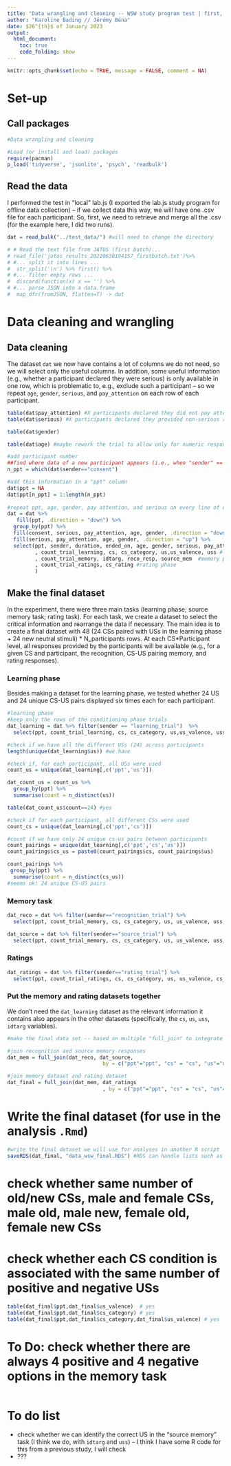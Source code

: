 ---
title: "Data wrangling and cleaning -- WSW study program test | first, incomplete, version"
author: "Karoline Bading // Jérémy Béna"
date: $26^{th}$ of January 2023
output:
  html_document:
    toc: true
    code_folding: show
---

```{r setup, include=FALSE}
knitr::opts_chunk$set(echo = TRUE, message = FALSE, comment = NA)
```

# Set-up

## Call packages

```{r packages}
#Data wrangling and cleaning

#Load (or install and load) packages
require(pacman)
p_load('tidyverse', 'jsonlite', 'psych', 'readbulk')
```

## Read the data

I performed the test in "local" lab.js (I exported the lab.js study program for offline data collection) -- if we collect data this way, we will have one .csv file for each participant. So, first, we need to retrieve and merge all the .csv (for the example here, I did two runs).

```{r read_data, message=FALSE, warning=FALSE}
dat = read_bulk("../test_data/") #will need to change the directory

# # Read the text file from JATOS (first batch)...
# read_file('jatos_results_20220630194157_firstbatch.txt')%>%
# #... split it into lines ...
#  str_split('\n') %>% first() %>%
# #... filter empty rows ...
#  discard(function(x) x == '') %>%
# #... parse JSON into a data.frame
#  map_dfr(fromJSON, flatten=T) -> dat
```

# Data cleaning and wrangling

## Data cleaning

The dataset `dat` we now have contains a lot of columns we do not need, so we will select only the useful columns. In addition, some useful information (e.g., whether a participant declared they were serious) is only available in one row, which is problematic to, e.g., exclude such a participant -- so we repeat `age`, `gender`, `serious`, and `pay_attention` on each row of each participant. 

```{r data_cleaning}
table(dat$pay_attention) #X participants declared they did not pay attention -- we will exclude them in another .Rmd?
table(dat$serious) #X participants declared they provided non-serious responses -- we will exclude them in another .Rmd?

table(dat$gender)

table(dat$age) #maybe rework the trial to allow only for numeric responses

#add participant number
##find where data of a new participant appears (i.e., when "sender" == "consent")
n_ppt = which(dat$sender=="consent")

#add this information in a "ppt" column
dat$ppt = NA
dat$ppt[n_ppt] = 1:length(n_ppt)
                      
#repeat ppt, age, gender, pay attention, and serious on every line of each participant; then select only useful variables
dat = dat %>%
   fill(ppt, .direction = "down") %>% 
  group_by(ppt) %>% 
  fill(consent, serious, pay_attention, age, gender, .direction = "down") %>%
  fill(serious, pay_attention, age, gender, .direction = "up") %>% 
  select(ppt, sender, duration, ended_on, age, gender, serious, pay_attention, response, response_action #general information
         , count_trial_learning, cs, cs_category, us,us_valence, uss #learning phase
         , count_trial_memory, idtarg, reco_resp, source_mem  #memory phase
         , count_trial_ratings, cs_rating #rating phase 
         ) 

```

## Make the final dataset

In the experiment, there were three main tasks (learning phase; source memory task; rating task). For each task, we create a dataset to select the critical information and rearrange the data if necessary. The main idea is to create a final dataset with 48 (24 CSs paired with USs in the learning phase + 24 new neutral stimuli) * N_participants rows. At each CS*Participant level, all responses provided by the participants will be available (e.g., for a given CS and participant, the recognition, CS-US pairing memory, and rating responses).

### Learning phase

Besides making a dataset for the learning phase, we tested whether 24 US and 24 unique CS-US pairs displayed six times each for each participant. 

```{r learning}
#learning phase
#keep only the rows of the conditioning phase trials
dat_learning = dat %>% filter(sender == "learning_trial")  %>%
  select(ppt, count_trial_learning, cs, cs_category, us,us_valence, uss)

#check if we have all the different USs (24) across participants 
length(unique(dat_learning$us)) #we have

#check if, for each participant, all USs were used
count_us = unique(dat_learning[,c('ppt','us')])

dat_count_us = count_us %>%                           
  group_by(ppt) %>%
  summarise(count = n_distinct(us))

table(dat_count_us$count==24) #yes

#check if for each participant, all different CSs were used
count_cs = unique(dat_learning[,c('ppt','cs')])

#count if we have only 24 unique cs-us pairs between participants
count_pairings = unique(dat_learning[,c('ppt','cs','us')])
count_pairings$cs_us = paste0(count_pairings$cs, count_pairings$us)

count_pairings %>%                           
 group_by(ppt) %>%
  summarise(count = n_distinct(cs_us))
#seems ok! 24 unique CS-US pairs
```

### Memory task

```{r memory}
dat_reco = dat %>% filter(sender=="recognition_trial") %>%
  select(ppt, count_trial_memory, cs, cs_category, us, us_valence, uss, idtarg, reco_resp)

dat_source = dat %>% filter(sender=="source_trial") %>%
  select(ppt, count_trial_memory, cs, cs_category, us, us_valence, uss, idtarg, source_mem)
```

### Ratings

```{r ratings}
dat_ratings = dat %>% filter(sender=="rating_trial") %>%
  select(ppt, count_trial_ratings, cs, cs_category, us, us_valence, cs_rating)
```

### Put the memory and rating datasets together

We don't need the `dat_learning` dataset as the relevant information it contains also appears in the other datasets (specifically, the `cs`, `us`, `uss`, `idtarg` variables).

```{r make_dataset}
#make the final data set -- based on multiple "full_join" to integrate all conditions and responses based on ppts, cs, us

#join recognition and source memory responses 
dat_mem = full_join(dat_reco, dat_source,
                               by = c("ppt"="ppt", "cs" = "cs", "us"="us", "uss"="uss", "idtarg"="idtarg", "cs_category"="cs_category", "us_valence"="us_valence", "count_trial_memory"="count_trial_memory"))

#join memory dataset and rating dataset
dat_final = full_join(dat_mem, dat_ratings
                               , by = c("ppt"="ppt", "cs" = "cs", "us"="us","cs_category"="cs_category", "us_valence"="us_valence"))
```

# Write the final dataset (for use in the analysis `.Rmd`)

```{r write_data}
#write the final dataset we will use for analyses in another R script
saveRDS(dat_final, "data_wsw_final.RDS") #RDS can handle lists such as in the `uss` list
```

# check whether same number of old/new CSs, male and female CSs, male old, male new, female old, female new CSs
# check whether each CS condition is associated with the same number of positive and negative USs

```{r}

table(dat_final$ppt,dat_final$us_valence)  # yes
table(dat_final$ppt,dat_final$cs_category) # yes
table(dat_final$ppt,dat_final$cs_category,dat_final$us_valence) # yes

```
# To Do: check whether there are always 4 positive and 4 negative options in the memory task
```{r}


```

# To do list
+ check whether we can identify the correct US in the "source memory" task (I think we do, with `idtarg` and `uss`) -- I think I have some R code for this from a previous study, I will check
+ ???